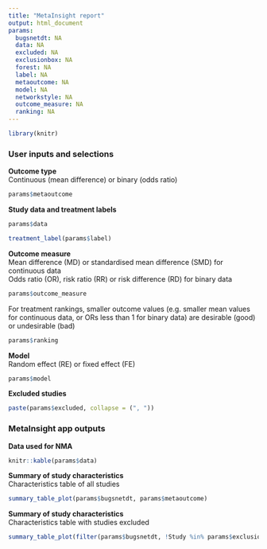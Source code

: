 ```yaml
---
title: "MetaInsight report"
output: html_document
params:
  bugsnetdt: NA
  data: NA
  excluded: NA
  exclusionbox: NA
  forest: NA
  label: NA
  metaoutcome: NA
  model: NA
  networkstyle: NA
  outcome_measure: NA
  ranking: NA
---
```


```r
library(knitr)

```

### User inputs and selections

**Outcome type**  
Continuous (mean difference) or binary (odds ratio)

```r
params$metaoutcome
```

**Study data and treatment labels**

```r
params$data

treatment_label(params$label)
```

**Outcome measure**  
Mean difference (MD) or standardised mean difference (SMD) for continuous data  
Odds ratio (OR), risk ratio (RR) or risk difference (RD) for binary data  

```r
params$outcome_measure
```

For treatment rankings, smaller outcome values (e.g. smaller mean values for continuous data, or ORs less than 1 for binary data) are desirable (good) or undesirable (bad)

```r
params$ranking
```

**Model**  
Random effect (RE) or fixed effect (FE)

```r
params$model
```

**Excluded studies**

```r
paste(params$excluded, collapse = (", "))
```

### MetaInsight app outputs

**Data used for NMA**

```r
knitr::kable(params$data)
```

**Summary of study characteristics**  
Characteristics table of all studies

```r
summary_table_plot(params$bugsnetdt, params$metaoutcome)
```

**Summary of study characteristics**  
Characteristics table with studies excluded

```r
summary_table_plot(filter(params$bugsnetdt, !Study %in% params$exclusionbox), params$metaoutcome)
```

<!-- **Study results** -->
<!-- Individual study results (for all studies) grouped by treatment comparison -->

<!-- ```{r} -->
<!-- make_netStudy(params$data, params$metaoutcome, params$excluded, params$label, -->
<!--               params$outcome_measure, params$model, params$forest$ForestHeader, -->
<!--               params$forest$ForestTitle)$fplot -->

<!-- ``` -->

<!-- **Network plot** -->
<!-- Network plot of all studies   -->

<!-- Network plot style -->

<!-- ```{r} -->
<!-- params$networkstyle -->
<!-- ``` -->

<!-- Need to fix excluded data -->
<!-- # ```{r} -->
<!-- # make_netgraph(freq_all(params$data, params$metaoutcome, params$label,  -->
<!-- #                        params$outcome_measure, params$model, params$excluded), 1.25) -->
<!-- # ``` -->


